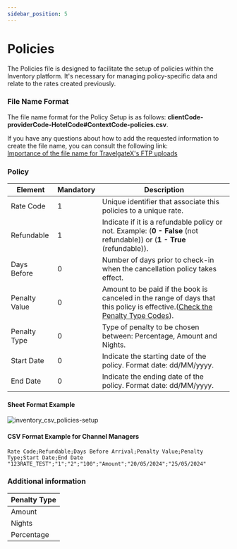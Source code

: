 ```yaml
---
sidebar_position: 5
---
```


# Policies

The Policies file is designed to facilitate the setup of policies within the Inventory platform. It's necessary for managing policy-specific data and relate to the rates created previously.

### File Name Format

The file name format for the Policy Setup is as follows: **clientCode-providerCode-HotelCode#ContextCode-policies.csv**.

If you have any questions about how to add the requested information to create the file name, you can consult the following link:  
[Importance of the file name for TravelgateX's FTP uploads](../quickstart#3-file-naming-importance-for-travelgatex-ftp-uploads)

### Policy

| Element     | Mandatory | Description                                                                                       |
|-------------|-----|---------------------------------------------------------------------------------------------------|
| Rate Code        |	  1   | Unique identifier that associate this policies to a unique rate. |
| Refundable        |   1   | Indicate if it is a refundable policy or not. Example: (**0 - False** (not refundable)) or (**1 - True** (refundable)). |
| Days Before        |   0   | Number of days prior to check-in when the cancellation policy takes effect. |
| Penalty Value        |   0   | Amount to be paid if the book is canceled in the range of days that this policy is effective.([Check the Penalty Type Codes](#penalty-type)). |
| Penalty Type        |   0   | Type of penalty to be chosen between: Percentage, Amount and Nights. |
| Start Date        |   0   | Indicate the starting date of the policy. Format date: dd/MM/yyyy. |
| End Date        |   0   | Indicate the ending date of the policy. Format date: dd/MM/yyyy. |

#### Sheet Format Example

![inventory_csv_policies-setup](https://storage.travelgate.com/docs/inventory_csv_policies-setup.png)

#### CSV Format Example for Channel Managers
```
Rate Code;Refundable;Days Before Arrival;Penalty Value;Penalty Type;Start Date;End Date
"123RATE_TEST";"1";"2";"100";"Amount";"20/05/2024";"25/05/2024"
```

### Additional information

| Penalty Type |
|-------------|
| Amount |
| Nights |
| Percentage |
